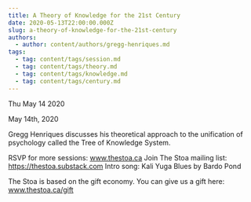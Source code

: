 ```yaml
---
title: A Theory of Knowledge for the 21st Century
date: 2020-05-13T22:00:00.000Z
slug: a-theory-of-knowledge-for-the-21st-century
authors:
  - author: content/authors/gregg-henriques.md
tags:
  - tag: content/tags/session.md
  - tag: content/tags/theory.md
  - tag: content/tags/knowledge.md
  - tag: content/tags/century.md
---
```






Thu May 14 2020

May 14th, 2020

Gregg Henriques discusses his theoretical approach to the unification of psychology called the Tree of Knowledge System.

RSVP for more sessions: www.thestoa.ca
Join The Stoa mailing list: https://thestoa.substack.com
Intro song: Kali Yuga Blues by Bardo Pond

The Stoa is based on the gift economy. You can give us a gift here: www.thestoa.ca/gift


